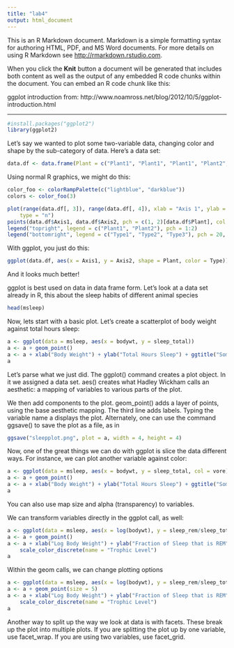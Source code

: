```yaml
---
title: "lab4"
output: html_document
---
```


This is an R Markdown document. Markdown is a simple formatting syntax for authoring HTML, PDF, and MS Word documents. For more details on using R Markdown see <http://rmarkdown.rstudio.com>.

When you click the **Knit** button a document will be generated that includes both content as well as the output of any embedded R code chunks within the document. You can embed an R code chunk like this:

ggplot introduction from:
http://www.noamross.net/blog/2012/10/5/ggplot-introduction.html

----------------------------
```r
#install.packages("ggplot2")
library(ggplot2)
```
Let’s say we wanted to plot some two-variable data, changing color and shape by the sub-category of data. Here’s a data set:
```r
data.df <- data.frame(Plant = c("Plant1", "Plant1", "Plant1", "Plant2", "Plant2", "Plant2"), Type = c(1, 2, 3, 1, 2, 3), Axis1 = c(0.2, -0.4, 0.8, -0.2, -0.7, 0.1), Axis2 = c(0.5, 0.3, -0.1, -0.3, -0.1, -0.8))
```

Using normal R graphics, we might do this:
```r
color_foo <- colorRampPalette(c("lightblue", "darkblue"))
colors <- color_foo(3)

plot(range(data.df[, 3]), range(data.df[, 4]), xlab = "Axis 1", ylab = "Axis 2", 
    type = "n")
points(data.df$Axis1, data.df$Axis2, pch = c(1, 2)[data.df$Plant], col = colors[data.df$Type])
legend("topright", legend = c("Plant1", "Plant2"), pch = 1:2)
legend("bottomright", legend = c("Type1", "Type2", "Type3"), pch = 20, col = colors)
```

With ggplot, you just do this:
```r
ggplot(data.df, aes(x = Axis1, y = Axis2, shape = Plant, color = Type)) + geom_point(size = 5)
```
And it looks much better!

ggplot is best used on data in data frame form. Let’s look at a data set already in R, this about the sleep habits of different animal species
```r
head(msleep)
```

Now, lets start with a basic plot. Let’s create a scatterplot of body weight against total hours sleep:
```r
a <- ggplot(data = msleep, aes(x = bodywt, y = sleep_total))
a <- a + geom_point()
a <- a + xlab("Body Weight") + ylab("Total Hours Sleep") + ggtitle("Some Sleep Data")
a
```

Let’s parse what we just did. The ggplot() command creates a plot object. In it we assigned a data set. aes() creates what Hadley Wickham calls an aesthetic: a mapping of variables to various parts of the plot.

We then add components to the plot. geom_point() adds a layer of points, using the base aesthetic mapping. The third line adds labels. Typing the variable name a displays the plot. Alternately, one can use the command ggsave() to save the plot as a file, as in

```r
ggsave("sleepplot.png", plot = a, width = 4, height = 4)
```
Now, one of the great things we can do with ggplot is slice the data different ways. For instance, we can plot another variable against color:

```r
a <- ggplot(data = msleep, aes(x = bodywt, y = sleep_total, col = vore))
a <- a + geom_point()
a <- a + xlab("Body Weight") + ylab("Total Hours Sleep") + ggtitle("Some Sleep Data")
a
```
You can also use map size and alpha (transparency) to variables.

We can transform variables directly in the ggplot call, as well:

```r
a <- ggplot(data = msleep, aes(x = log(bodywt), y = sleep_rem/sleep_total, col = vore))
a <- a + geom_point()
a <- a + xlab("Log Body Weight") + ylab("Fraction of Sleep that is REM") + ggtitle("Some Sleep Data") + 
    scale_color_discrete(name = "Trophic Level")
a
```
Within the geom calls, we can change plotting options

```r
a <- ggplot(data = msleep, aes(x = log(bodywt), y = sleep_rem/sleep_total, col = vore))
a <- a + geom_point(size = 5)
a <- a + xlab("Log Body Weight") + ylab("Fraction of Sleep that is REM") + ggtitle("Some Sleep Data") + 
    scale_color_discrete(name = "Trophic Level")
a
```

Another way to split up the way we look at data is with facets. These break up the plot into multiple plots. If you are splitting the plot up by one variable, use facet_wrap. If you are using two variables, use facet_grid.
